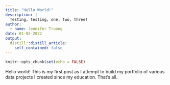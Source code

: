 ```yaml
---
title: "Hello World!"
description: |
  Testing, testing, one, two, three!
author:
  - name: Jennifer Truong
date: 01-05-2022
output:
  distill::distill_article:
    self_contained: false
---
```



```r
knitr::opts_chunk$set(echo = FALSE)
```

Hello world! This is my first post as I attempt to build my portfolio of various data projects I created since my education. That's all.


